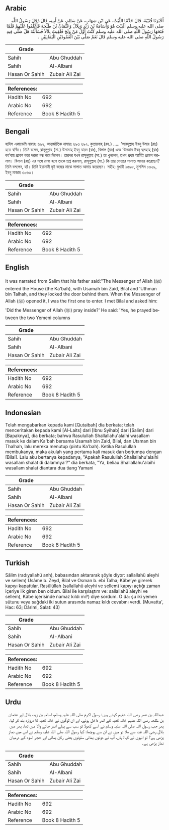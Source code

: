 ## Arabic


<div dir="rtl" lang="ar" style={{fontSize:'larger',backgroundColor:'#f8f9fa',padding:20}}>
أَخْبَرَنَا قُتَيْبَةُ، قَالَ حَدَّثَنَا اللَّيْثُ، عَنِ ابْنِ شِهَابٍ، عَنْ سَالِمٍ، عَنْ أَبِيهِ، قَالَ دَخَلَ رَسُولُ اللَّهِ صلى الله عليه وسلم الْبَيْتَ هُوَ وَأُسَامَةُ بْنُ زَيْدٍ وَبِلاَلٌ وَعُثْمَانُ بْنُ طَلْحَةَ فَأَغْلَقُوا عَلَيْهِمْ فَلَمَّا فَتَحَهَا رَسُولُ اللَّهِ صلى الله عليه وسلم كُنْتُ أَوَّلَ مَنْ وَلَجَ فَلَقِيتُ بِلاَلاً فَسَأَلْتُهُ هَلْ صَلَّى فِيهِ رَسُولُ اللَّهِ صلى الله عليه وسلم قَالَ نَعَمْ صَلَّى بَيْنَ الْعَمُودَيْنِ الْيَمَانِيَيْنِ ‏.‏
</div>
<div style={{backgroundColor:'#f8f9fa',padding:20, marginBottom: 10}}><table> <thead> <tr> <th>Grade</th> <th></th> </tr> </thead> <tbody> <tr><td>Sahih</td><td>Abu Ghuddah</td></tr><tr><td>Sahih</td><td>Al-Albani</td></tr><tr><td>Hasan Or Sahih</td><td>Zubair Ali Zai</td></tr></tbody></table><table> <thead> <tr> <th>References:</th> <th></th> </tr> </thead> <tbody><tr><td>Hadith No</td><td>692</td></tr><tr><td>Arabic No</td><td>692</td></tr><tr><td>Reference</td><td>Book 8 Hadith 5</td></tr></tbody></table></div>

## Bengali


<div dir="ltr" lang="bn" style={{fontSize:'larger',backgroundColor:'#f8f9fa',padding:20}}>
হাদিস একাডেমি নাম্বারঃ ৬৯২, আন্তর্জাতিক নাম্বারঃ ৬৯৩ ৬৯২. কুতায়বাহ্ (রহ.) ..... ‘আবদুল্লাহ ইবনু উমার (রাঃ) হতে বর্ণিত। তিনি বলেন, রাসূলুল্লাহ (সা.) উসামাহ্ ইবনু যায়দ (রাঃ), বিলাল (রাঃ) এবং ‘উসমান ইবনু ত্বলহাহ্ (রাঃ) কা'বায় প্রবেশ করে দরজা বন্ধ করে দিলেন। তারপর যখন রাসূলুল্লাহ (সা.) তা খুললেন, তখন প্রথম আমিই প্রবেশ করলাম। বিলাল (রাঃ) এর সঙ্গে দেখা হলে তাকে প্রশ্ন করলাম, রাসূলুল্লাহ (সা.) কি তার ভেতরে সালাত আদায় করেছেন? তিনি বললেন, হ্যাঁ। তিনি ইয়ামানী দুই স্তম্ভের মাঝে সালাত আদায় করেছেন। সহীহ: বুখারী ১৫৯৮, মুসলিম ১৩২৯, ইবনু মাজাহ ৩০৬৩।
</div>
<div style={{backgroundColor:'#f8f9fa',padding:20, marginBottom: 10}}><table> <thead> <tr> <th>Grade</th> <th></th> </tr> </thead> <tbody> <tr><td>Sahih</td><td>Abu Ghuddah</td></tr><tr><td>Sahih</td><td>Al-Albani</td></tr><tr><td>Hasan Or Sahih</td><td>Zubair Ali Zai</td></tr></tbody></table><table> <thead> <tr> <th>References:</th> <th></th> </tr> </thead> <tbody><tr><td>Hadith No</td><td>692</td></tr><tr><td>Arabic No</td><td>692</td></tr><tr><td>Reference</td><td>Book 8 Hadith 5</td></tr></tbody></table></div>

## English


<div dir="ltr" lang="en" style={{fontSize:'larger',backgroundColor:'#f8f9fa',padding:20}}>
It was narrated from Salim that his father said:"The Messenger of Allah (ﷺ) entered the House (the Ka'bah), with Usamah bin Zaid, Bilal and 'Uthman bin Talhah, and they locked the door behind them. When the Messenger of Allah (ﷺ) opened it, I was the first one to enter. I met Bilal and asked him: 'Did the Messenger of Allah (ﷺ) pray inside?' He said: 'Yes, he prayed between the two Yemeni columns
</div>
<div style={{backgroundColor:'#f8f9fa',padding:20, marginBottom: 10}}><table> <thead> <tr> <th>Grade</th> <th></th> </tr> </thead> <tbody> <tr><td>Sahih</td><td>Abu Ghuddah</td></tr><tr><td>Sahih</td><td>Al-Albani</td></tr><tr><td>Hasan Or Sahih</td><td>Zubair Ali Zai</td></tr></tbody></table><table> <thead> <tr> <th>References:</th> <th></th> </tr> </thead> <tbody><tr><td>Hadith No</td><td>692</td></tr><tr><td>Arabic No</td><td>692</td></tr><tr><td>Reference</td><td>Book 8 Hadith 5</td></tr></tbody></table></div>

## Indonesian


<div dir="ltr" lang="id" style={{fontSize:'larger',backgroundColor:'#f8f9fa',padding:20}}>
Telah mengabarkan kepada kami [Qutaibah] dia berkata; telah menceritakan kepada kami [Al-Laits] dari [Ibnu Syihab] dari [Salim] dari [Bapaknya], dia berkata; bahwa Rasulullah Shallallahu'alaihi wasallam masuk ke dalam Ka'bah bersama Usamah bin Zaid, Bilal, dan Utsman bin Thalhah, lalu mereka menutup (pintu Ka'bah). Ketika Rasulullah membukanya, maka akulah yang pertama kali masuk dan berjumpa dengan [Bilal]. Lalu aku bertanya kepadanya, "Apakah Rasulullah Shallallahu'alaihi wasallam shalat di dalamnya'?" dia berkata, "Ya, beliau Shallallahu'alaihi wasallam shalat diantara dua tiang Yamani
</div>
<div style={{backgroundColor:'#f8f9fa',padding:20, marginBottom: 10}}><table> <thead> <tr> <th>Grade</th> <th></th> </tr> </thead> <tbody> <tr><td>Sahih</td><td>Abu Ghuddah</td></tr><tr><td>Sahih</td><td>Al-Albani</td></tr><tr><td>Hasan Or Sahih</td><td>Zubair Ali Zai</td></tr></tbody></table><table> <thead> <tr> <th>References:</th> <th></th> </tr> </thead> <tbody><tr><td>Hadith No</td><td>692</td></tr><tr><td>Arabic No</td><td>692</td></tr><tr><td>Reference</td><td>Book 8 Hadith 5</td></tr></tbody></table></div>

## Turkish


<div dir="ltr" lang="tr" style={{fontSize:'larger',backgroundColor:'#f8f9fa',padding:20}}>
Sâlim (radıyallahü anh), babasından aktararak şöyle diyor: sallallahü aleyhi ve sellem) Üsâme b. Zeyd, Bilal ve Osman b. ebi Talha; Kâbe’ye girerek kapıyı kapattılar. Rasûlüllah (sallallahü aleyhi ve sellem) kapıyı açtığı zaman içeriye ilk giren ben oldum. Bilal ile karşılaştım ve: sallallahü aleyhi ve sellem), Kâbe içerisinde namaz kıldı mı?) diye sordum. O da: şu iki yemen sütunu veya sağdaki iki sutun arasında namaz kıldı cevabını verdi. (Muvatta', Hac: 63; Dârimi, Salat: 43)
</div>
<div style={{backgroundColor:'#f8f9fa',padding:20, marginBottom: 10}}><table> <thead> <tr> <th>Grade</th> <th></th> </tr> </thead> <tbody> <tr><td>Sahih</td><td>Abu Ghuddah</td></tr><tr><td>Sahih</td><td>Al-Albani</td></tr><tr><td>Hasan Or Sahih</td><td>Zubair Ali Zai</td></tr></tbody></table><table> <thead> <tr> <th>References:</th> <th></th> </tr> </thead> <tbody><tr><td>Hadith No</td><td>692</td></tr><tr><td>Arabic No</td><td>692</td></tr><tr><td>Reference</td><td>Book 8 Hadith 5</td></tr></tbody></table></div>

## Urdu


<div dir="rtl" lang="ur" style={{fontSize:'larger',backgroundColor:'#f8f9fa',padding:20}}>
عبداللہ بن عمر رضی اللہ عنہم کہتے ہیں: رسول اکرم صلی اللہ علیہ وسلم، اسامہ بن زید، بلال اور عثمان بن طلحہ رضی اللہ عنہم خانہ کعبہ کے اندر داخل ہوئے، اور ان لوگوں نے خانہ کعبہ کا دروازہ بند کر لیا، پھر جب رسول اللہ صلی اللہ علیہ وسلم نے اسے کھولا تو سب سے پہلے اندر جانے والا میں تھا، پھر میں بلال رضی اللہ عنہ سے ملا تو میں نے ان سے پوچھا: کیا رسول اللہ صلی اللہ علیہ وسلم نے اس میں نماز پڑھی ہے؟ تو انہوں نے کہا: ہاں، آپ نے دونوں یمانی ستونوں یعنی رکن یمانی اور حجر اسود کے درمیان نماز پڑھی ہے۔
</div>
<div style={{backgroundColor:'#f8f9fa',padding:20, marginBottom: 10}}><table> <thead> <tr> <th>Grade</th> <th></th> </tr> </thead> <tbody> <tr><td>Sahih</td><td>Abu Ghuddah</td></tr><tr><td>Sahih</td><td>Al-Albani</td></tr><tr><td>Hasan Or Sahih</td><td>Zubair Ali Zai</td></tr></tbody></table><table> <thead> <tr> <th>References:</th> <th></th> </tr> </thead> <tbody><tr><td>Hadith No</td><td>692</td></tr><tr><td>Arabic No</td><td>692</td></tr><tr><td>Reference</td><td>Book 8 Hadith 5</td></tr></tbody></table></div>